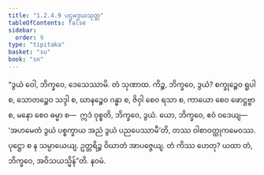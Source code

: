 ```yaml
---
title: "1.2.4.9 ပဌမဒွယသုတ္တ"
tableOfContents: false
sidebar:
  order: 9
type: "tipitaka"
basket: "su"
book: "sn"
---
```



<DynamicBreadcrumb />

<Division number="92" book="sn" e="ch" v="18" p="295">

<Paragraph number="446" book="sn">
“ဒွယံ ဝေါ, ဘိက္ခဝေ, ဒေသေဿာမိ. တံ သုဏာထ. ကိဉ္စ, ဘိက္ခဝေ, ဒွယံ? စက္ခုဉ္စေဝ ရူပါ စ, သောတဉ္စေဝ သဒ္ဒါ စ, ဃာနဉ္စေဝ ဂန္ဓာ စ, ဇိဝှါ စေဝ ရသာ စ, ကာယော စေဝ ဖောဋ္ဌဗ္ဗာ စ, မနော စေဝ ဓမ္မာ စ—  ဣဒံ ဝုစ္စတိ, ဘိက္ခဝေ, ဒွယံ.
</Paragraph>

<Paragraph number="447" book="sn">
ယော, ဘိက္ခဝေ, ဧဝံ ဝဒေယျ—  ‘အဟမေတံ ဒွယံ ပစ္စက္ခာယ အညံ ဒွယံ ပညပေဿာမီ’တိ, တဿ ဝါစာဝတ္ထုကမေဝဿ. ပုဋ္ဌော စ န သမ္ပာယေယျ. ဥတ္တရိဉ္စ ဝိဃာတံ အာပဇ္ဇေယျ. တံ ကိဿ ဟေတု? ယထာ တံ, ဘိက္ခဝေ, အဝိသယသ္မိန်”တိ.

</Paragraph>
</Division>

<Paragraph number="448" type="center" book="sn">
နဝမံ.
</Paragraph>